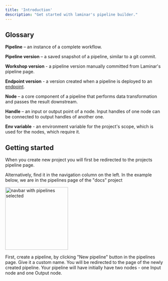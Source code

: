 ```yaml
---
title: 'Introduction'
description: "Get started with laminar's pipeline builder."
---
```


## Glossary

**Pipeline** – an instance of a complete workflow.

**Pipeline version** – a saved snapshot of a pipeline, similar to a git commit.

**Workshop version** - a pipeline version manually committed from Laminar's pipeline page.

**Endpoint version** - a version created when a pipeline is deployed to an [endpoint](/endpoints/introduction).

**Node** – a core component of a pipeline that performs data transformation and passes the result downstream.

**Handle** – an input or output point of a node. Input handles of one node can be connected to output handles of another one.

**Env variable** - an environment variable for the project's scope, which is used for the nodes, which require it.

## Getting started

When you create new project you will first be redirected to the projects pipeline page.

Alternatively, find it in the navigation column on the left. In the example below, we are in the pipelines page of the "docs" project

<img height="200" src="/images/pipeline-builder/pipelines-page-in-navbar.png" alt="navbar with pipelines selected"/>

First, create a pipeline, by clicking "New pipeline" button in the pipelines page. Give it a custom name. You will be redirected to the page of the newly created pipeline. Your pipeline will have initially have two nodes - one Input node and one Output node.
